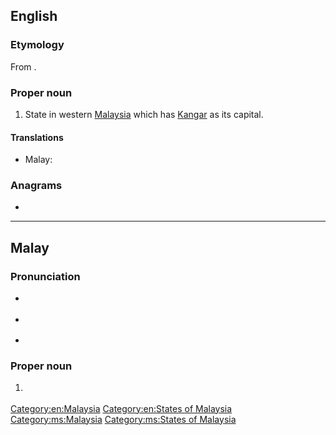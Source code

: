 {{also|perlis}}
==English==
{{wikipedia}}

===Etymology===
From {{etyl|ms|en}} {{m|ms|Perlis}}.

===Proper noun===
{{en-proper noun}}

# State in western [[Malaysia]] which has [[Kangar]] as its capital.

====Translations====
{{trans-top|state in Malaysia}}
* Malay: {{t|ms|Perlis}}
{{trans-mid}}
{{trans-bottom}}

===Anagrams===
* {{anagrams|en|a=eilprs|Lisper|lisper|perils|pilers|pliers|priles|sirple}}

[[Category:en:Malaysia]]
[[Category:en:States of Malaysia]]

----

==Malay==
{{wikipedia|lang=ms}}

===Pronunciation===
* {{a|Johor-Selangor}} {{IPA|ms|/pə(r)les/}}
* {{a|Riau-Lingga}} {{IPA|ms|/pə(r)lɪs/}}
* {{rhymes|ms|ə(r)les|les|es}}

===Proper noun===
{{head|ms|proper noun}}

# {{l|en|Perlis}} {{qualifier|state in Malaysia}}

[[Category:ms:Malaysia]]
[[Category:ms:States of Malaysia]]